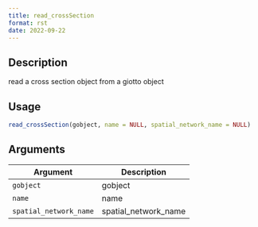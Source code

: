 ```yaml
--- 
title: read_crossSection 
format: rst 
date: 2022-09-22 
--- 
```


## Description

read a cross section object from a giotto object


## Usage

```r
read_crossSection(gobject, name = NULL, spatial_network_name = NULL)
```


## Arguments

Argument      |Description
------------- |----------------
`gobject`     |     gobject
`name`     |     name
`spatial_network_name`     |     spatial_network_name


